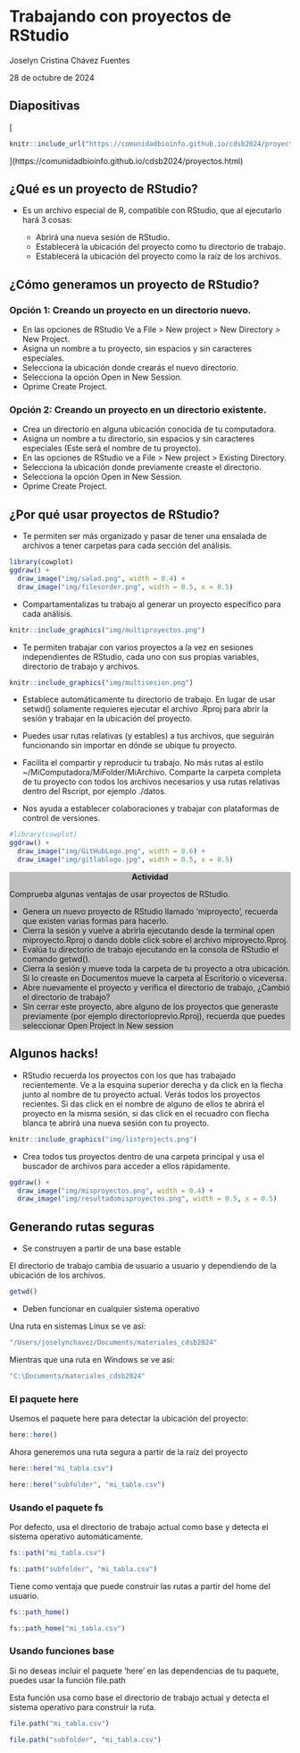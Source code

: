 # Trabajando con proyectos de RStudio

Joselyn Cristina Chávez Fuentes

28 de octubre de 2024

## Diapositivas

[
```r
knitr::include_url("https://comunidadbioinfo.github.io/cdsb2024/proyectos.html", height = "380px")
```
](https://comunidadbioinfo.github.io/cdsb2024/proyectos.html)

<style>
div.grey { 
background-color: #bfbfbf;
}
</style>

<style>
div.center {
text-align:center;
}
</style>

## ¿Qué es un proyecto de RStudio?

- Es un archivo especial de R, compatible con RStudio, que al ejecutarlo hará 3 cosas:

  - Abrirá una nueva sesión de RStudio.
  - Establecerá la ubicación del proyecto como tu directorio de trabajo.
  - Establecerá la ubicación del proyecto como la raíz de los archivos.

## ¿Cómo generamos un proyecto de RStudio?

### Opción 1: Creando un proyecto en un directorio nuevo.

  - En las opciones de RStudio Ve a File > New project > New Directory > New Project.
  - Asigna un nombre a tu proyecto, sin espacios y sin caracteres especiales.
  - Selecciona la ubicación donde crearás el nuevo directorio.
  - Selecciona la opción Open in New Session.
  - Oprime Create Project.

### Opción 2: Creando un proyecto en un directorio existente.
  
  - Crea un directorio en alguna ubicación conocida de tu computadora.
  - Asigna un nombre a tu directorio, sin espacios y sin caracteres especiales (Este será el nombre de tu proyecto).
  - En las opciones de RStudio ve a File > New project > Existing Directory.
  - Selecciona la ubicación donde previamente creaste el directorio.
  - Selecciona la opción Open in New Session.
  - Oprime Create Project.

## ¿Por qué usar proyectos de RStudio?

- Te permiten ser más organizado y pasar de tener una ensalada de archivos a tener carpetas para cada sección del análisis.

```r
library(cowplot)
ggdraw() + 
  draw_image("img/salad.png", width = 0.4) + 
  draw_image("img/filesorder.png", width = 0.5, x = 0.5)
```

- Compartamentalizas tu trabajo al generar un proyecto específico para cada análisis.

```r
knitr::include_graphics("img/multiproyectos.png")
```

- Te permiten trabajar con varios proyectos a la vez en sesiones independientes de RStudio, cada uno con sus propias variables, directorio de trabajo y archivos.

```r
knitr::include_graphics("img/multisesion.png")
```

- Establece automáticamente tu directorio de trabajo. En lugar de usar setwd() solamente requieres ejecutar el archivo .Rproj para abrir la sesión y trabajar en la ubicación del proyecto.

- Puedes usar rutas relativas (y estables) a tus archivos, que seguirán funcionando sin importar en dónde se ubique tu proyecto.

- Facilita el compartir y reproducir tu trabajo. No más rutas al estilo ~/MiComputadora/MiFolder/MiArchivo. Comparte la carpeta completa de tu proyecto con todos los archivos necesarios y usa rutas relativas dentro del Rscript, por ejemplo ./datos.

- Nos ayuda a establecer colaboraciones y trabajar con plataformas de control de versiones.

```r
#library(cowplot)
ggdraw() + 
  draw_image("img/GitHubLogo.png", width = 0.6) + 
  draw_image("img/gitlablogo.jpg", width = 0.5, x = 0.5)
```


<div class = "grey color">
<div class = "center">**Actividad**</div>

Comprueba algunas ventajas de usar proyectos de RStudio.

- Genera un nuevo proyecto de RStudio llamado 'miproyecto', recuerda que existen varias formas para hacerlo. 
- Cierra la sesión y vuelve a abrirla ejecutando desde la terminal open miproyecto.Rproj o dando doble click sobre el archivo miproyecto.Rproj.
- Evalúa tu directorio de trabajo ejecutando en la consola de RStudio el comando getwd().
- Cierra la sesión y mueve toda la carpeta de tu proyecto a otra ubicación. Si lo creaste en Documentos mueve la carpeta al Escritorio o viceversa.
- Abre nuevamente el proyecto y verifica el directorio de trabajo, ¿Cambió el directorio de trabajo?
- Sin cerrar este proyecto, abre alguno de los proyectos que generaste previamente (por ejemplo directorioprevio.Rproj), recuerda que puedes seleccionar Open Project in New session
</div>


## Algunos hacks!

- RStudio recuerda los proyectos con los que has trabajado recientemente. Ve a la esquina superior derecha y da click en la flecha junto al nombre de tu proyecto actual. Verás todos los proyectos recientes. Si das click en el nombre de alguno de ellos te abrirá el proyecto en la misma sesión, si das click en el recuadro con flecha blanca te abrirá una nueva sesión con tu proyecto.

```r
knitr::include_graphics("img/listprojects.png")
```

- Crea todos tus proyectos dentro de una carpeta principal y usa el buscador de archivos para acceder a ellos rápidamente.

```r
ggdraw() + 
  draw_image("img/misproyectos.png", width = 0.4) + 
  draw_image("img/resultadomisproyectos.png", width = 0.5, x = 0.5)
```

## Generando rutas seguras

- Se construyen a partir de una base estable

El directorio de trabajo cambia de usuario a usuario y dependiendo de la ubicación de los archivos.

```r
getwd()
```

- Deben funcionar en cualquier sistema operativo

Una ruta en sistemas Linux se ve así:

```r
"/Users/joselynchavez/Documents/materiales_cdsb2024"
```

Mientras que una ruta en Windows se ve así:

```r
"C:\Documents/materiales_cdsb2024"
```

### El paquete here

Usemos el paquete here para detectar la ubicación del proyecto:

```r
here::here()
```

Ahora generemos una ruta segura a partir de la raíz del proyecto

```r
here::here("mi_tabla.csv")

here::here("subfolder", "mi_tabla.csv")
```

### Usando el paquete fs

Por defecto, usa el directorio de trabajo actual como base y detecta el sistema operativo automáticamente.

```r
fs::path("mi_tabla.csv")

fs::path("subfolder", "mi_tabla.csv")
```

Tiene como ventaja que puede construir las rutas a partir del home del usuario.

```r
fs::path_home()

fs::path_home("mi_tabla.csv")
```

### Usando funciones base

Si no deseas incluir el paquete 'here' en las dependencias de tu paquete, puedes usar la función file.path

Esta función usa como base el directorio de trabajo actual y detecta el sistema operativo para construir la ruta.

```r
file.path("mi_tabla.csv")

file.path("subfolder", "mi_tabla.csv")
```

